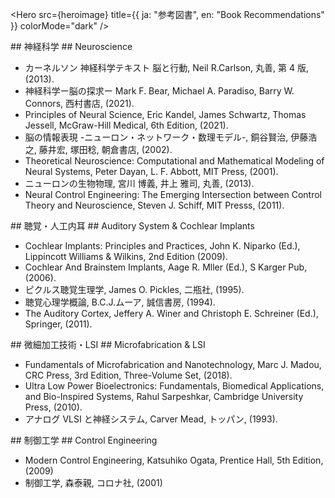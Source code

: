 
<Hero
  src={heroimage}
  title={{ ja: "参考図書", en: "Book Recommendations" }}
  colorMode="dark"
/>

<Ja>
## 神経科学

</Ja>

<En>
## Neuroscience

</En>

- カーネルソン 神経科学テキスト 脳と行動, Neil R.Carlson, 丸善, 第 4 版, (2013).
- 神経科学ー脳の探求ー Mark F. Bear, Michael A. Paradiso, Barry W. Connors, 西村書店, (2021).
- Principles of Neural Science, Eric Kandel, James Schwartz, Thomas Jessell, McGraw-Hill Medical, 6th Edition, (2021).
- 脳の情報表現 -ニューロン・ネットワーク・数理モデル-, 銅谷賢治, 伊藤浩之, 藤井宏, 塚田稔, 朝倉書店, (2002).
- Theoretical Neuroscience: Computational and Mathematical Modeling of Neural Systems, Peter Dayan, L. F. Abbott, MIT Press, (2001).
- ニューロンの生物物理, 宮川 博義, 井上 雅司, 丸善, (2013).
- Neural Control Engineering: The Emerging Intersection between Control Theory and Neuroscience, Steven J. Schiff, MIT Presss, (2011).

<Ja>
## 聴覚・人工内耳

</Ja>
<En>
## Auditory System & Cochlear Implants

</En>

- Cochlear Implants: Principles and Practices, John K. Niparko (Ed.), Lippincott Williams & Wilkins, 2nd Edition (2009).
- Cochlear And Brainstem Implants, Aage R. Mller (Ed.), S Karger Pub, (2006).
- ピクルス聴覚生理学, James O. Pickles, 二瓶社, (1995).
- 聴覚心理学概論, B.C.J.ムーア, 誠信書房, (1994).
- The Auditory Cortex, Jeffery A. Winer and Christoph E. Schreiner (Ed.), Springer, (2011).

<Ja>
## 微細加工技術・LSI

</Ja>
<En>
## Microfabrication & LSI

</En>

- Fundamentals of Microfabrication and Nanotechnology, Marc J. Madou, CRC Press, 3rd Edition, Three-Volume Set, (2018).
- Ultra Low Power Bioelectronics: Fundamentals, Biomedical Applications, and Bio-Inspired Systems, Rahul Sarpeshkar, Cambridge University Press, (2010).
- アナログ VLSI と神経システム, Carver Mead, トッパン, (1993).

<Ja>
## 制御工学

</Ja>
<En>
## Control Engineering

</En>

- Modern Control Engineering, Katsuhiko Ogata, Prentice Hall, 5th Edition, (2009)
- 制御工学, 森泰親, コロナ社, (2001)
